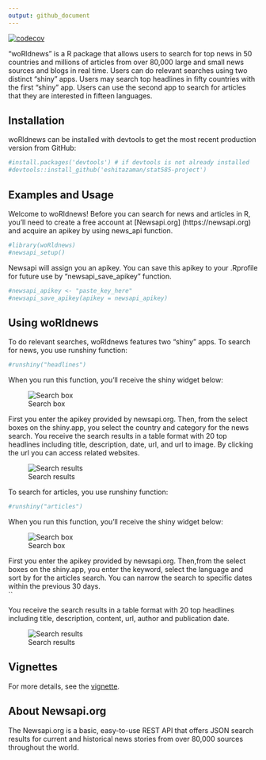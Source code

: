 ```yaml
---
output: github_document
---
```



 <!-- badges: start -->
  [![codecov](https://codecov.io/gh/eshitazaman/stat585-project/branch/main/graph/badge.svg?token=DLtd2FbN76)](https://codecov.io/gh/eshitazaman/stat585-project)
  <!-- badges: end -->
  
"woRldnews" is a R package that allows users to search for top news in 50 countries and millions of articles from over 80,000 large and small news sources and blogs in real time. Users can do relevant searches using two distinct "shiny" apps. Users may search top headlines in fifty countries with the first "shiny" app. Users can use the second app to search for articles that they are interested in fifteen languages. 

## Installation

woRldnews can be installed with devtools to get the most recent production version from GitHub:

```r
#install.packages('devtools') # if devtools is not already installed
#devtools::install_github('eshitazaman/stat585-project')
```

## Examples and Usage


Welcome to woRldnews! Before you can search for news and articles in R, you'll need to create a free account at [Newsapi.org] (https://newsapi.org) and acquire an apikey by using news_api function.


```r
#library(woRldnews)
#newsapi_setup()
```

Newsapi will assign you an apikey. You can save this apikey to your .Rprofile for future use by "newsapi_save_apikey" function. 

```r
#newsapi_apikey <- "paste_key_here"
#newsapi_save_apikey(apikey = newsapi_apikey)
```

## Using woRldnews

To do relevant searches, woRldnews features two  "shiny" apps.
To search for news, you use runshiny function:

```r
#runshiny("headlines")
```

When you run this function, you'll receive the shiny widget below: 

![Search box](./man/figures/headlines.png)

First you enter the apikey provided by newsapi.org. Then, from the select boxes on the shiny.app, you select the country and category for the news search. You receive the search results in a table format with 20 top headlines including title, description, date, url, and url to image. By clicking the url you can access related websites. 

![Search results](./man/figures/articles.png)

To search for articles, you use runshiny function:

```r
#runshiny("articles")
```

When you run this function, you'll receive the shiny widget below: 

![Search box](./man/figures/results.png)

First you enter the apikey provided by newsapi.org. Then,from the select boxes on the shiny.app, you enter the keyword, select the language and sort by for the articles search. You can narrow the search to specific dates within the previous 30 days.  
``

You receive the search results in a table format with 20 top headlines including title, description, content, url, author and publication date. 


![Search results](./man/figures/articles_results.png)

## Vignettes

For more details, see the [vignette](./articles/index.html).

## About Newsapi.org

The Newsapi.org is a basic, easy-to-use REST API that offers JSON search results for current and historical news stories from over 80,000 sources throughout the world. 



